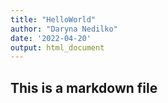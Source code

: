 ---
title: "HelloWorld"
author: "Daryna Nedilko"
date: '2022-04-20'
output: html_document
---

## This is a markdown file